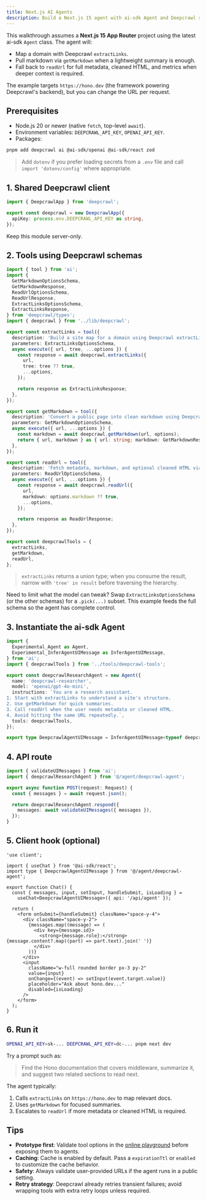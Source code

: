 ```yaml
---
title: Next.js AI Agents
description: Build a Next.js 15 agent with ai-sdk Agent and Deepcrawl schemas.
---
```


This walkthrough assumes a **Next.js 15 App Router** project using the latest ai-sdk `Agent` class. The agent will:

- Map a domain with Deepcrawl `extractLinks`.
- Pull markdown via `getMarkdown` when a lightweight summary is enough.
- Fall back to `readUrl` for full metadata, cleaned HTML, and metrics when deeper context is required.

The example targets `https://hono.dev` (the framework powering Deepcrawl's backend), but you can change the URL per request.

## Prerequisites
- Node.js 20 or newer (native `fetch`, top-level `await`).
- Environment variables: `DEEPCRAWL_API_KEY`, `OPENAI_API_KEY`.
- Packages:

```bash
pnpm add deepcrawl ai @ai-sdk/openai @ai-sdk/react zod
```

> Add `dotenv` if you prefer loading secrets from a `.env` file and call `import 'dotenv/config'` where appropriate.

## 1. Shared Deepcrawl client

```ts title="src/lib/deepcrawl.ts"
import { DeepcrawlApp } from 'deepcrawl';

export const deepcrawl = new DeepcrawlApp({
  apiKey: process.env.DEEPCRAWL_API_KEY as string,
});
```

Keep this module server-only.

## 2. Tools using Deepcrawl schemas

```ts title="src/tools/deepcrawl-tools.ts"
import { tool } from 'ai';
import {
  GetMarkdownOptionsSchema,
  GetMarkdownResponse,
  ReadUrlOptionsSchema,
  ReadUrlResponse,
  ExtractLinksOptionsSchema,
  ExtractLinksResponse,
} from 'deepcrawl/types';
import { deepcrawl } from '../lib/deepcrawl';

export const extractLinks = tool({
  description: 'Build a site map for a domain using Deepcrawl extractLinks.',
  parameters: ExtractLinksOptionsSchema,
  async execute({ url, tree, ...options }) {
    const response = await deepcrawl.extractLinks({
      url,
      tree: tree ?? true,
      ...options,
    });

    return response as ExtractLinksResponse;
  },
});

export const getMarkdown = tool({
  description: 'Convert a public page into clean markdown using Deepcrawl getMarkdown.',
  parameters: GetMarkdownOptionsSchema,
  async execute({ url, ...options }) {
    const markdown = await deepcrawl.getMarkdown(url, options);
    return { url, markdown } as { url: string; markdown: GetMarkdownResponse };
  },
});

export const readUrl = tool({
  description: 'Fetch metadata, markdown, and optional cleaned HTML via Deepcrawl readUrl.',
  parameters: ReadUrlOptionsSchema,
  async execute({ url, ...options }) {
    const response = await deepcrawl.readUrl({
      url,
      markdown: options.markdown ?? true,
      ...options,
    });

    return response as ReadUrlResponse;
  },
});

export const deepcrawlTools = {
  extractLinks,
  getMarkdown,
  readUrl,
};
```

> `extractLinks` returns a union type; when you consume the result, narrow with `'tree' in result` before traversing the hierarchy.

<Callout type="info">Need to limit what the model can tweak? Swap `ExtractLinksOptionsSchema` (or the other schemas) for a `.pick(...)` subset. This example feeds the full schema so the agent has complete control.</Callout>

## 3. Instantiate the ai-sdk Agent

```ts title="src/agent/deepcrawl-agent.ts"
import {
  Experimental_Agent as Agent,
  Experimental_InferAgentUIMessage as InferAgentUIMessage,
} from 'ai';
import { deepcrawlTools } from '../tools/deepcrawl-tools';

export const deepcrawlResearchAgent = new Agent({
  name: 'deepcrawl-researcher',
  model: 'openai/gpt-4o-mini',
  instructions: `You are a research assistant.
1. Start with extractLinks to understand a site's structure.
2. Use getMarkdown for quick summaries.
3. Call readUrl when the user needs metadata or cleaned HTML.
4. Avoid hitting the same URL repeatedly.`,
  tools: deepcrawlTools,
});

export type DeepcrawlAgentUIMessage = InferAgentUIMessage<typeof deepcrawlResearchAgent>;
```

## 4. API route

```ts title="app/api/agent/route.ts"
import { validateUIMessages } from 'ai';
import { deepcrawlResearchAgent } from '@/agent/deepcrawl-agent';

export async function POST(request: Request) {
  const { messages } = await request.json();

  return deepcrawlResearchAgent.respond({
    messages: await validateUIMessages({ messages }),
  });
}
```

## 5. Client hook (optional)

```tsx title="components/chat.tsx"
'use client';

import { useChat } from '@ai-sdk/react';
import type { DeepcrawlAgentUIMessage } from '@/agent/deepcrawl-agent';

export function Chat() {
  const { messages, input, setInput, handleSubmit, isLoading } =
    useChat<DeepcrawlAgentUIMessage>({ api: '/api/agent' });

  return (
    <form onSubmit={handleSubmit} className="space-y-4">
      <div className="space-y-2">
        {messages.map((message) => (
          <div key={message.id}>
            <strong>{message.role}:</strong> {message.content?.map((part) => part.text).join(' ')}
          </div>
        ))}
      </div>
      <input
        className="w-full rounded border px-3 py-2"
        value={input}
        onChange={(event) => setInput(event.target.value)}
        placeholder="Ask about hono.dev..."
        disabled={isLoading}
      />
    </form>
  );
}
```

## 6. Run it

```bash
OPENAI_API_KEY=sk-... DEEPCRAWL_API_KEY=dc-... pnpm next dev
```

Try a prompt such as:

> Find the Hono documentation that covers middleware, summarize it, and suggest two related sections to read next.

The agent typically:
1. Calls `extractLinks` on `https://hono.dev` to map relevant docs.
2. Uses `getMarkdown` for focused summaries.
3. Escalates to `readUrl` if more metadata or cleaned HTML is required.

## Tips
- **Prototype first**: Validate tool options in the [online playground](/docs/usage/playground) before exposing them to agents.
- **Caching**: Cache is enabled by default. Pass a `expirationTtl` or `enabled` to customize the cache behavior.
- **Safety**: Always validate user-provided URLs if the agent runs in a public setting.
- **Retry strategy**: Deepcrawl already retries transient failures; avoid wrapping tools with extra retry loops unless required.
